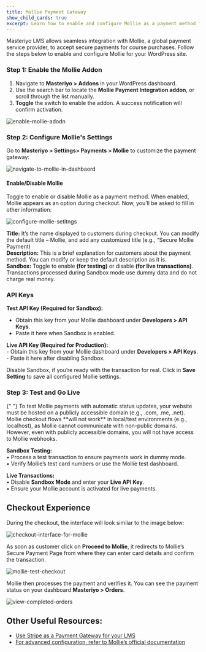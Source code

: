 ```yaml
---
title: Mollie Payment Gateway
show_child_cards: true
excerpt: Learn how to enable and configure Mollie as a payment method for your LMS courses. Follow this step-by-step guide for seamless integration, including Sandbox testing and live transactions.
---
```


Masteriyo LMS allows seamless integration with Mollie, a global payment service provider, to accept secure payments for course purchases. Follow the steps below to enable and configure Mollie for your WordPress site.

### Step 1: Enable the Mollie Addon

1.	Navigate to **Masteriyo > Addons** in your WordPress dashboard.
2.	Use the search bar to locate the **Mollie Payment Integration addon**, or scroll through the list manually.
3.	**Toggle** the switch to enable the addon. A success notification will confirm activation.

![enable-mollie-adodn](https://github.com/user-attachments/assets/a85649f6-3608-4f6f-8052-30a7f12eee32)

### Step 2: Configure Mollie's Settings
Go to **Masteriyo > Settings> Payments > Mollie**  to customize the payment gateway:

![navigate-to-mollie-in-dashbaord](https://github.com/user-attachments/assets/26e8adf7-d6ad-4ee0-9895-b47c24a9ae8e)

#### Enable/Disable Mollie
Toggle to enable or disable Mollie as a payment method. When enabled, Mollie appears as an option during checkout. Now, you’ll be asked to fill in other information:

![configure-mollie-setitngs](https://github.com/user-attachments/assets/116368c3-545b-412a-8838-5b6438b5d86a)

**Title:** It’s the name displayed to customers during checkout. You can modify the default title – Mollie, and add any customized title (e.g., “Secure Mollie Payment)  
**Description:** This is a brief explanation for customers about the payment method. You can modify or keep the default description as it is.  
**Sandbox:** Toggle to enable **(for testing)** or disable **(for live transactions)**. Transactions processed during Sandbox mode use dummy data and do not charge real money. 

### API Keys
**Test API Key (Required for Sandbox):** 
  - Obtain this key from your Mollie dashboard under **Developers > API Keys**.
  - Paste it here when Sandbox is enabled. 

**Live API Key (Required for Production):**  
        - Obtain this key from your Mollie dashboard under **Developers > API Keys**.  
        - Paste it here after disabling Sandbox.  

Disable Sandbox, if you’re ready with the transaction for real. Click in **Save Setting** to save all configured Mollie settings. 


### Step 3: Test and Go Live

<Callout>
  {" "} 
  To test Mollie payments with automatic status updates, your website must be hosted on a publicly accessible domain (e.g., .com, .me, .net). Mollie checkout flows **will not work** in local/test environments (e.g., localhost), as Mollie cannot communicate with non-public domains. However, even with publicly accessible domains, you will not have access to Mollie webhooks.
</Callout>            

**Sandbox Testing:**  
    •	Process a test transaction to ensure payments work in dummy mode.  
    •	Verify Mollie’s test card numbers or use the Mollie test dashboard.  

**Live Transactions:**  
    •	Disable **Sandbox Mode** and enter your **Live API Key**.  
    •	Ensure your Mollie account is activated for live payments.  

## Checkout Experience

During the checkout, the interface will look similar to the image below: 

![checkout-interface-for-mollie](https://github.com/user-attachments/assets/cd8532cf-6050-4d2d-b15c-f12e28a1789c)

As soon as customer click on **Proceed to Mollie**, it redirects to Mollie’s Secure Payment Page from where they can enter card details and confirm the transaction. 

![mollie-test-checkout](https://github.com/user-attachments/assets/49c709b7-cec4-4dfa-b160-3025fe39c19c)

Mollie then processes the payment and verifies it. You can see the payment status on your dashboard **Masteriyo > Orders**. 

![view-completed-orders](https://github.com/user-attachments/assets/7c04f5cc-61db-4d30-b3be-044d83479e89)


## Other Useful Resources:
 - [Use Stripe as a Payment Gateway for your LMS](https://docs.masteriyo.com/free-addons/stripe-payment-gateway)
 - [For advanced configuration, refer to Mollie’s official documentation](https://docs.mollie.com/reference/authentication)

